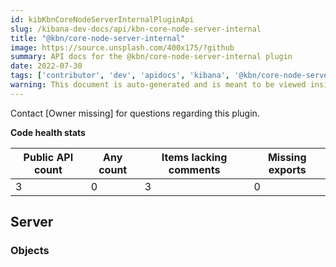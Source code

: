 ```yaml
---
id: kibKbnCoreNodeServerInternalPluginApi
slug: /kibana-dev-docs/api/kbn-core-node-server-internal
title: "@kbn/core-node-server-internal"
image: https://source.unsplash.com/400x175/?github
summary: API docs for the @kbn/core-node-server-internal plugin
date: 2022-07-30
tags: ['contributor', 'dev', 'apidocs', 'kibana', '@kbn/core-node-server-internal']
warning: This document is auto-generated and is meant to be viewed inside our experimental, new docs system. Reach out in #docs-engineering for more info.
---
```




Contact [Owner missing] for questions regarding this plugin.

**Code health stats**

| Public API count  | Any count | Items lacking comments | Missing exports |
|-------------------|-----------|------------------------|-----------------|
| 3 | 0 | 3 | 0 |

## Server

### Objects
<DocDefinitionList data={kbnCoreNodeServerInternalObj.server.objects}/>

